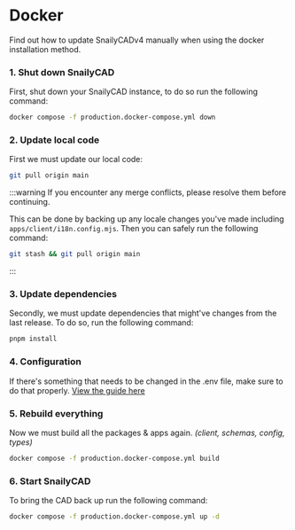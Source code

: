 # Docker

Find out how to update SnailyCADv4 manually when using the docker installation method.

### 1. Shut down SnailyCAD

First, shut down your SnailyCAD instance, to do so run the following command:

```bash
docker compose -f production.docker-compose.yml down
```

### 2. Update local code

First we must update our local code:

```bash
git pull origin main
```

:::warning
If you encounter any merge conflicts, please resolve them before continuing.

This can be done by backing up any locale changes you've made including `apps/client/i18n.config.mjs`. Then you can safely run the following command:

```bash
git stash && git pull origin main
```

:::

### 3. Update dependencies

Secondly, we must update dependencies that might've changes from the last release. To do so, run the following command:

```bash
pnpm install
```

### 4. Configuration

If there's something that needs to be changed in the .env file, make sure to do that properly. [View the guide here](/docs/guides/env/how-to-properly-update-env)

### 5. Rebuild everything

Now we must build all the packages & apps again. _(client, schemas, config, types)_

```sh
docker compose -f production.docker-compose.yml build
```

### 6. Start SnailyCAD

To bring the CAD back up run the following command:

```bash
docker compose -f production.docker-compose.yml up -d
```
